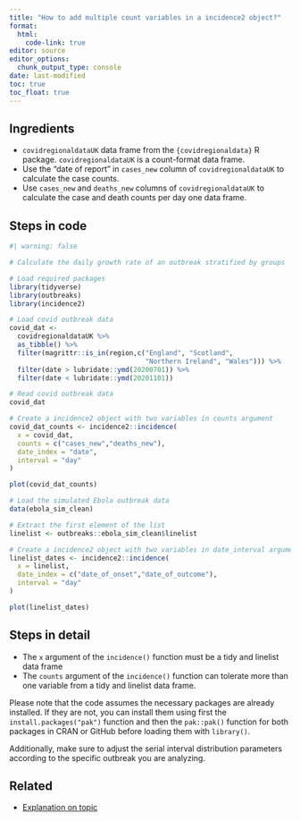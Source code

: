 ```yaml
---
title: "How to add multiple count variables in a incidence2 object?"
format: 
  html:
    code-link: true
editor: source
editor_options: 
  chunk_output_type: console
date: last-modified
toc: true
toc_float: true
---
```


## Ingredients

- `covidregionaldataUK` data frame from the `{covidregionaldata}` R package. `covidregionaldataUK` is a count-format data frame.
- Use the "date of report" in `cases_new` column of `covidregionaldataUK` to calculate the case counts.
- Use `cases_new` and `deaths_new` columns of `covidregionaldataUK` to calculate the case and death counts per day one data frame.

## Steps in code

```r
#| warning: false

# Calculate the daily growth rate of an outbreak stratified by groups

# Load required packages
library(tidyverse)
library(outbreaks)
library(incidence2)

# Load covid outbreak data
covid_dat <- 
  covidregionaldataUK %>% 
  as_tibble() %>% 
  filter(magrittr::is_in(region,c("England", "Scotland", 
                                  "Northern Ireland", "Wales"))) %>% 
  filter(date > lubridate::ymd(20200701)) %>%
  filter(date < lubridate::ymd(20201101))

# Read covid outbreak data
covid_dat

# Create a incidence2 object with two variables in counts argument
covid_dat_counts <- incidence2::incidence(
  x = covid_dat, 
  counts = c("cases_new","deaths_new"),
  date_index = "date",
  interval = "day"
)

plot(covid_dat_counts)

# Load the simulated Ebola outbreak data
data(ebola_sim_clean)

# Extract the first element of the list
linelist <- outbreaks::ebola_sim_clean$linelist

# Create a incidence2 object with two variables in date_interval argument
linelist_dates <- incidence2::incidence(
  x = linelist, 
  date_index = c("date_of_onset","date_of_outcome"),
  interval = "day"
)

plot(linelist_dates)
```

## Steps in detail

<!-- reduce length of strings with a large language model like chatgpt -->

- The `x` argument of the `incidence()` function must be a tidy and linelist data frame
- The `counts` argument of the `incidence()` function can tolerate more than one variable from a tidy and linelist data frame.

<!-- must: keep to warn users on how to install packages -->

Please note that the code assumes the necessary packages are already installed. If they are not, you can install them using first the `install.packages("pak")` function and then the `pak::pak()` function for both packages in CRAN or GitHub before loading them with `library()`. 

<!-- optional: erase if no assumed distribution is needed -->

Additionally, make sure to adjust the serial interval distribution parameters according to the specific outbreak you are analyzing.

## Related

- [Explanation on topic](link)
